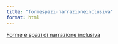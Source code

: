```yaml
---
title: "formespazi-narrazioneinclusiva"
format: html
---
```


[Forme e spazi di narrazione inclusiva](Forme e spazi di narrazione inclusiva.pdf)